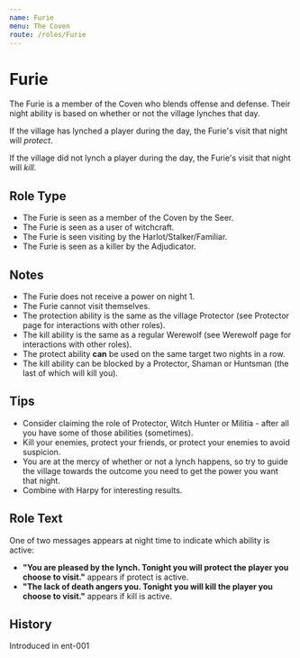 ```yaml
---
name: Furie
menu: The Coven
route: /roles/Furie
---
```



# Furie

The Furie is a member of the Coven who blends offense and defense. Their night ability is based on whether or not the village lynches that day.

If the village has lynched a player during the day, the Furie's visit that night will _protect_.

If the village did not lynch a player during the day, the Furie's visit that night will _kill_.

## Role Type

- The Furie is seen as a member of the Coven by the Seer.
- The Furie is seen as a user of witchcraft.
- The Furie is seen visiting by the Harlot/Stalker/Familiar.
- The Furie is seen as a killer by the Adjudicator.

## Notes

- The Furie does not receive a power on night 1.
- The Furie cannot visit themselves.
- The protection ability is the same as the village Protector (see Protector page for interactions with other roles).
- The kill ability is the same as a regular Werewolf (see Werewolf page for interactions with other roles).
- The protect ability **can** be used on the same target two nights in a row.
- The kill ability can be blocked by a Protector, Shaman or Huntsman (the last of which will kill you).

## Tips

- Consider claiming the role of Protector, Witch Hunter or Militia - after all you have some of those abilities (sometimes).
- Kill your enemies, protect your friends, or protect your enemies to avoid suspicion.
- You are at the mercy of whether or not a lynch happens, so try to guide the village towards the outcome you need to get the power you want that night.
- Combine with Harpy for interesting results.

## Role Text

One of two messages appears at night time to indicate which ability is active:

- **"You are pleased by the lynch. Tonight you will protect the player you choose to visit."** appears if protect is active.
- **"The lack of death angers you. Tonight you will kill the player you choose to visit."** appears if kill is active.

## History

<Timeline lineColor="white">
  <Event interval="2017-11-29">Introduced in ent-001</Event>
</Timeline>
